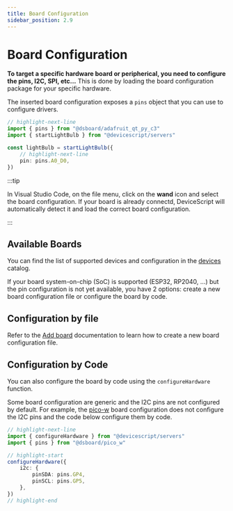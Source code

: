 ```yaml
---
title: Board Configuration
sidebar_position: 2.9
---
```


# Board Configuration

**To target a specific hardware board or peripherical,
you need to configure the pins, I2C, SPI, etc...** This is done by loading the
board configuration package for your specific hardware.

The inserted board configuration exposes a `pins` object that you can use to
configure drivers.

```ts
// highlight-next-line
import { pins } from "@dsboard/adafruit_qt_py_c3"
import { startLightBulb } from "@devicescript/servers"

const lightBulb = startLightBulb({
    // highlight-next-line
    pin: pins.A0_D0,
})
```

:::tip

In Visual Studio Code, on the file menu, click on the **wand** icon and select the board configuration.
If your board is already connectd, DeviceScript will automatically detect it and
load the correct board configuration.

:::

## Available Boards

You can find the list of supported devices and configuration in
the [devices](/devices) catalog.

If your board system-on-chip (SoC) is supported (ESP32, RP2040, ...) but the pin configuration
is not yet available, you have 2 options: create a new board configuration file
or configure the board by code.

## Configuration by file

Refer to the [Add board](/devices/add-board) documentation to learn
how to create a new board configuration file.

## Configuration by Code

You can also configure the board by code using the `configureHardware` function.

Some board configuration are generic and the I2C pins are not configured by default.
For example, the [pico-w](/devices/rp2040/pico-w) board configuration does not configure
the I2C pins and the code below configure them by code.

```ts
// highlight-next-line
import { configureHardware } from "@devicescript/servers"
import { pins } from "@dsboard/pico_w"

// highlight-start
configureHardware({
    i2c: {
        pinSDA: pins.GP4,
        pinSCL: pins.GP5,
    },
})
// highlight-end
```
